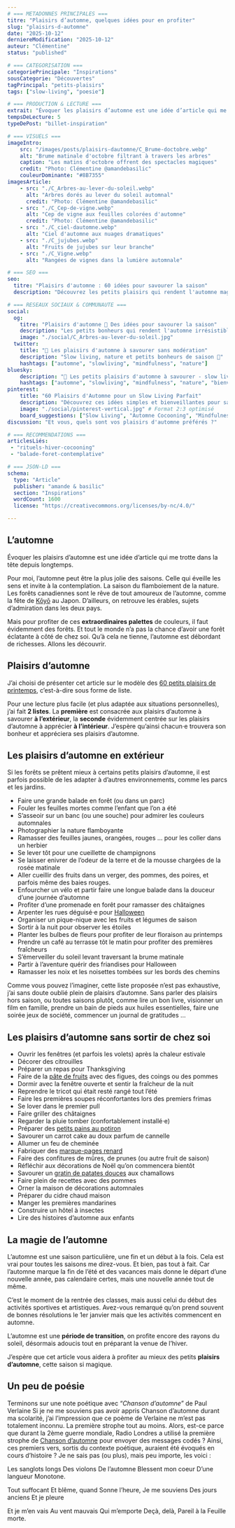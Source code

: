 ```yaml
---
# === METADONNES PRINCIPALES ===
titre: "Plaisirs d’automne, quelques idées pour en profiter"
slug: "plaisirs-d-automne"
date: "2025-10-12"
derniereModification: "2025-10-12"
auteur: "Clémentine"
status: "published"

# === CATEGORISATION ===
categoriePrincipale: "Inspirations"
sousCategorie: "Découvertes"
tagPrincipal: "petits-plaisirs"
tags: ["slow-living", "poesie"]

# === PRODUCTION & LECTURE ===
extrait: "Évoquer les plaisirs d’automne est une idée d’article qui me trotte dans la tête depuis longtemps."
tempsDeLecture: 5
typeDePost: "billet-inspiration"

# === VISUELS ===
imageIntro: 
    src: "/images/posts/plaisirs-dautomne/C_Brume-doctobre.webp"
    alt: "Brume matinale d'octobre filtrant à travers les arbres"
    caption: "Les matins d'octobre offrent des spectacles magiques"
    credit: "Photo: Clémentine @amandebasilic"
    couleurDominante: "#8B7355"
imagesArticle:
    - src: "./C_Arbres-au-lever-du-soleil.webp"
      alt: "Arbres dorés au lever du soleil automnal"
      credit: "Photo: Clémentine @amandebasilic"
    - src: "./C_Cep-de-vigne.webp"
      alt: "Cep de vigne aux feuilles colorées d'automne"
      credit: "Photo: Clémentine @amandebasilic"
    - src: "./C_ciel-dautomne.webp"
      alt: "Ciel d'automne aux nuages dramatiques"
    - src: "./C_jujubes.webp"
      alt: "Fruits de jujubes sur leur branche"
    - src: "./C_Vigne.webp"
      alt: "Rangées de vignes dans la lumière automnale"

# === SEO ===
seo: 
  titre: "Plaisirs d'automne : 60 idées pour savourer la saison"
  description: "Découvrez les petits plaisirs qui rendent l'automne magique : balades colorées, rituels cocooning, saveurs de saison. Des idées simples pour vivre pleinement cette période."

# === RESEAUX SOCIAUX & COMMUNAUTE ===
social: 
  og:
    titre: "Plaisirs d'automne 🍂 Des idées pour savourer la saison"
    description: "Les petits bonheurs qui rendent l'automne irrésistible ✨"
    image: "./social/C_Arbres-au-lever-du-soleil.jpg"
  twitter:
    title: "🍂 Les plaisirs d'automne à savourer sans modération"
    description: "Slow living, nature et petits bonheurs de saison 🧡"
    hashtags: ["automne", "slowliving", "mindfulness", "nature"]
bluesky:
    description: "🍂 Les petits plaisirs d'automne à savourer - slow living et mindfulness au quotidien"
    hashtags: ["automne", "slowliving", "mindfulness", "nature", "bienveillance"]
pinterest:
    title: "60 Plaisirs d'Automne pour un Slow Living Parfait"
    description: "Découvrez ces idées simples et bienveillantes pour savourer chaque moment de la saison automnale. Rituels, nature, cocooning..."
    image: "./social/pinterest-vertical.jpg" # Format 2:3 optimisé
    board_suggestions: ["Slow Living", "Automne Cocooning", "Mindfulness"]
discussion: "Et vous, quels sont vos plaisirs d'automne préférés ?"

# === RECOMMENDATIONS ===
articlesLiés:
 - "rituels-hiver-cocooning"
 - "balade-foret-contemplative"

# === JSON-LD ===
schema:
  type: "Article"
  publisher: "amande & basilic"
  section: "Inspirations"
  wordCount: 1600
  license: "https://creativecommons.org/licenses/by-nc/4.0/"

---
```



## L’automne
Évoquer les plaisirs d’automne est une idée d’article qui me trotte dans la tête depuis longtemps.

Pour moi, l’automne peut être la plus jolie des saisons. Celle qui éveille les sens et invite à la contemplation. La saison du flamboiement de la nature.
Les forêts canadiennes sont le rêve de tout amoureux de l’automne, comme la fête de [Kōyō](https://fr.wikipedia.org/wiki/K%C5%8Dy%C5%8D) au Japon.
D’ailleurs, on retrouve les érables, sujets d’admiration dans les deux pays.

Mais pour profiter de ces **extraordinaires palettes** de couleurs, il faut évidemment des forêts. Et tout le monde n’a pas la chance d’avoir une forêt éclatante à côté de chez soi.
Qu’à cela ne tienne, l’automne est débordant de richesses. Allons les découvrir.


## Plaisirs d’automne
J’ai choisi de présenter cet article sur le modèle des [60 petits plaisirs de printemps](https://amandebasilic.com/60-plaisirs-printemps/), c’est-à-dire sous forme de liste.

Pour une lecture plus facile (et plus adaptée aux situations personnelles), j’ai fait **2 listes**.
La **première** est consacrée aux plaisirs d’automne à savourer **à l’extérieur**, la **seconde** évidemment centrée sur les plaisirs d’automne à apprécier **à l’intérieur**.
J’espère qu’ainsi chacun·e trouvera son bonheur et appréciera ses plaisirs d’automne.

## Les plaisirs d’automne en extérieur
Si les forêts se prêtent mieux à certains petits plaisirs d’automne, il est parfois possible de les adapter à d’autres environnements, comme les parcs et les jardins.

- Faire une grande balade en forêt (ou dans un parc)
- Fouler les feuilles mortes comme l’enfant que l’on a été
- S’asseoir sur un banc (ou une souche) pour admirer les couleurs automnales
- Photographier la nature flamboyante
- Ramasser des feuilles jaunes, orangées, rouges … pour les coller dans un herbier
- Se lever tôt pour une cueillette de champignons
- Se laisser enivrer de l’odeur de la terre et de la mousse chargées de la rosée matinale
- Aller cueillir des fruits dans un verger, des pommes, des poires, et parfois même des baies rouges.
- Enfourcher un vélo et partir faire une longue balade dans la douceur d’une journée d’automne
- Profiter d’une promenade en forêt pour ramasser des châtaignes
- Arpenter les rues déguisé·e pour [Halloween](https://www.nationalgeographic.fr/histoire/2020/10/halloween-entre-histoires-et-mythes)
- Organiser un pique-nique avec les fruits et légumes de saison
- Sortir à la nuit pour observer les étoiles
- Planter les bulbes de fleurs pour profiter de leur floraison au printemps
- Prendre un café au terrasse tôt le matin pour profiter des premières fraîcheurs
- S’émerveiller du soleil levant traversant la brume matinale
- Partir à l’aventure quérir des friandises pour Halloween
- Ramasser les noix et les noisettes tombées sur les bords des chemins

Comme vous pouvez l’imaginer, cette liste proposée n’est pas exhaustive, j’ai sans doute oublié plein de plaisirs d’automne.
Sans parler des plaisirs hors saison, ou toutes saisons plutôt, comme lire un bon livre, visionner un film en famille, prendre un bain de pieds aux huiles essentielles, faire une soirée jeux de société, commencer un journal de gratitudes …

## Les plaisirs d’automne sans sortir de chez soi

-  Ouvrir les fenêtres (et parfois les volets) après la chaleur estivale
- Décorer des citrouilles
- Préparer un repas pour Thanksgiving
- Faire de la [pâte de fruits](https://amandebasilic.com/pate-de-fruits-figues/) avec des figues, des coings ou des pommes
- Dormir avec la fenêtre ouverte et sentir la fraîcheur de la nuit
- Reprendre le tricot qui était resté rangé tout l’été
- Faire les premières soupes réconfortantes lors des premiers frimas
- Se lover dans le premier pull
- Faire griller des châtaignes
- Regarder la pluie tomber (confortablement installé·e)
- Préparer des [petits pains au potiron](https://amandebasilic.com/petits-pains-a-la-courge/)
- Savourer un carrot cake au doux parfum de cannelle
- Allumer un feu de cheminée
- Fabriquer des [marque-pages renard](https://amandebasilic.com/marque-page/)
- Faire des confitures de mûres, de prunes (ou autre fruit de saison)
- Réfléchir aux décorations de Noël qu’on commencera bientôt
- Savourer un [gratin de patates douces](https://amandebasilic.com/gratin-patates-douces-guimauve/) aux chamallows
- Faire plein de recettes avec des pommes
- Orner la maison de décorations automnales
- Préparer du cidre chaud maison
- Manger les premières mandarines
- Construire un hôtel à insectes
- Lire des histoires d’automne aux enfants

## La magie de l’automne

L’automne est une saison particulière, une fin et un début à la fois. Cela est vrai pour toutes les saisons me direz-vous. Et bien, pas tout à fait.
Car l’automne marque la fin de l’été et des vacances mais donne le départ d’une nouvelle année, pas calendaire certes, mais une nouvelle année tout de même.

C’est le moment de la rentrée des classes, mais aussi celui du début des activités sportives et artistiques. Avez-vous remarqué qu’on prend souvent de bonnes résolutions le 1er janvier mais que les activités commencent en automne.

L’automne est une **période de transition**, on profite encore des rayons du soleil, désormais adoucis tout en préparant la venue de l’hiver.

J’espère que cet article vous aidera à profiter au mieux des petits **plaisirs d’automne**, cette saison si magique.

## Un peu de poésie

Terminons sur une note poétique avec “*Chanson d’automne*” de Paul Verlaine
Si je ne me souviens pas avoir appris Chanson d’automne durant ma scolarité, j’ai l’impression que ce poème de Verlaine ne m’est pas totalement inconnu. La première strophe tout au moins.
Alors, est-ce parce que durant la 2ème guerre mondiale, Radio Londres a utilisé la première strophe de [Chanson d’automne](https://fr.wikipedia.org/wiki/Chanson_d%27automne) pour envoyer des messages codés ?
Ainsi, ces premiers vers, sortis du contexte poétique, auraient été évoqués en cours d’histoire ? Je ne sais pas (ou plus), mais peu importe, les voici :

Les sanglots longs
Des violons
De l’automne
Blessent mon coeur
D’une langueur
Monotone.

Tout suffocant
Et blême, quand
Sonne l’heure,
Je me souviens
Des jours anciens
Et je pleure

Et je m’en vais
Au vent mauvais
Qui m’emporte
Deçà, delà,
Pareil à la
Feuille morte.